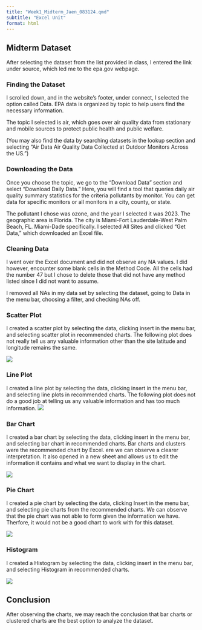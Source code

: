 ```yaml
---
title: "Week1_Midterm_Jaen_083124.qmd"
subtitle: "Excel Unit"
format: html
---
```


## Midterm Dataset

After selecting the dataset from the list provided in class, I entered the link under source, which led me to the epa.gov webpage.

### Finding the Dataset

I scrolled down, and in the website's footer, under connect, I selected the option called Data. EPA data is organized by topic to help users find the necessary information.

The topic I selected is air, which goes over air quality data from stationary and mobile sources to protect public health and public welfare.

(You may also find the data by searching datasets in the lookup section and selecting "Air Data Air Quality Data Collected at Outdoor Monitors Across the US.")

### Downloading the Data

Once you choose the topic, we go to the "Download Data" section and select "Download Daily Data." Here, you will find a tool that queries daily air quality summary statistics for the criteria pollutants by monitor. You can get data for specific monitors or all monitors in a city, county, or state.

The pollutant I chose was ozone, and the year I selected it was 2023. The geographic area is Florida. The city is Miami-Fort Lauderdale-West Palm Beach, FL. Miami-Dade specifically. I selected All Sites and clicked "Get Data," which downloaded an Excel file.

### Cleaning Data

I went over the Excel document and did not observe any NA values. I did however, encounter some blank cells in the Method Code. All the cells had the number 47 but I chose to delete those that did not have any method listed since I did not want to assume.

I removed all NAs in my data set by selecting the dataset, going to Data in the menu bar, choosing a filter, and checking NAs off.

### Scatter Plot

I created a scatter plot by selecting the data, clicking insert in the menu bar, and selecting scatter plot in recommended charts. The following plot does not really tell us any valuable information other than the site latitude and longitude remains the same.

![](Scatter.png)

### Line Plot

I created a line plot by selecting the data, clicking insert in the menu bar, and selecting line plots in recommended charts. The following plot does not do a good job at telling us any valuable information and has too much information. ![](Line.png)

### Bar Chart

I created a bar chart by selecting the data, clicking insert in the menu bar, and selecting bar chart in recommended charts. Bar charts and clusters were the recommended chart by Excel. ere we can observe a clearer interpretation. It also opened in a new sheet and allows us to edit the information it contains and what we want to display in the chart.

![](Bar.png)

### Pie Chart

I created a pie chart by selecting the data, clicking Insert in the menu bar, and selecting pie charts from the recommended charts. We can observe that the pie chart was not able to form given the information we have. Therfore, it would not be a good chart to work with for this dataset.

![](Pie.png)

### Histogram

I created a Histogram by selecting the data, clicking insert in the menu bar, and selecting Histogram in recommended charts.

![](Histo.png)

## Conclusion

After observing the charts, we may reach the conclusion that bar charts or clustered charts are the best option to analyze the dataset.
